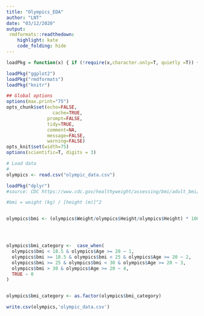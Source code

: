 ```yaml
---
title: "Olympics_EDA"
author: "LNT"
date: "03/12/2020"
output:
 rmdformats::readthedown:
    highlight: kate
    code_folding: hide
---
```



```r
loadPkg = function(x) { if (!require(x,character.only=T, quietly =T)) { install.packages(x,dep=T,repos="http://cran.us.r-project.org"); if(!require(x,character.only=T, quietly = T)) stop("Package not found") } }
```
```r

loadPkg("ggplot2")
loadPkg("rmdformats")
loadPkg("knitr")
```

```r


## Global options
options(max.print="75")
opts_chunk$set(echo=FALSE,
	             cache=TRUE,
               prompt=FALSE,
               tidy=TRUE,
               comment=NA,
               message=FALSE,
               warning=FALSE)
opts_knit$set(width=75)
options(scientific=T, digits = 3) 
```

```r
# Load data
# 
olympics <- read.csv("olympic_data.csv") 

```

```r
loadPkg("dplyr")
#source: CDC https://www.cdc.gov/healthyweight/assessing/bmi/adult_bmi/index.html

#bmi = weight (kg) / [height (m)]^2


olympics$bmi <- (olympics$Weight/olympics$Height/olympics$Height) * 10000





```

```r


olympics$bmi_category <-  case_when(
  olympics$bmi < 18.5 & olympics$Age >= 20 ~ 1,
  olympics$bmi >= 18.5 & olympics$bmi < 25 & olympics$Age >= 20 ~ 2,
  olympics$bmi >= 25 & olympics$bmi < 30 & olympics$Age >= 20 ~ 3,
  olympics$bmi > 30 & olympics$Age >= 20 ~ 4,
  TRUE ~ 0
)


olympics$bmi_category <- as.factor(olympics$bmi_category)


```


```r


write.csv(olympics,'olympic_data.csv')

```

